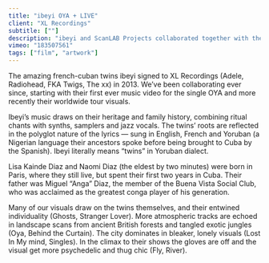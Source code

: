 ```yaml
---
title: "ibeyi OYA + LIVE"
client: "XL Recordings"
subtitle: [""]
description: "ibeyi and ScanLAB Projects collaborated together with their (ibeyi) first ever music video for the single OYA and more recently their worldwide tour visuals."
vimeo: "183507561"
tags: ["film", "artwork"]
---
```



The amazing french-cuban twins ibeyi signed to XL Recordings (Adele, Radiohead, FKA Twigs, The xx) in 2013. We’ve been collaborating ever since, starting with their first ever music video for the single OYA and more recently their worldwide tour visuals.

Ibeyi’s music draws on their heritage and family history, combining ritual chants with synths, samplers and jazz vocals. The twins’ roots are reflected in the polyglot nature of the lyrics — sung in English, French and Yoruban (a Nigerian language their ancestors spoke before being brought to Cuba by the Spanish). Ibeyi literally means “twins” in Yoruban dialect.

Lisa Kainde Diaz and Naomi Diaz (the eldest by two minutes) were born in Paris, where they still live, but spent their first two years in Cuba. Their father was Miguel “Anga” Diaz, the member of the Buena Vista Social Club, who was acclaimed as the greatest conga player of his generation.

Many of our visuals draw on the twins themselves, and their entwined individuality (Ghosts, Stranger Lover). More atmospheric tracks are echoed in landscape scans from ancient British forests and tangled exotic jungles (Oya, Behind the Curtain). The city dominates in bleaker, lonely visuals (Lost In My mind, Singles). In the climax to their shows the gloves are off and the visual get more psychedelic and thug chic (Fly, River).

<ImageMagic
  href="ibeyi_08.jpg"
  caption="Naomi and Lisa scanned on location in Hampstead Heath, London"
/>

<InlineImages>
  <ImageMagic
    href="ibeyi_02.jpg"
    caption="ibeyi World Tour, KOKO, London, Nov 2015"
  />
  <ImageMagic href="ibeyi_03.jpg" />
</InlineImages>

<ImageMagic
  href="ibeyi_01--hero.jpg"
  caption="ibeyi World Tour, KOKO, London, Nov 2015"
/>
<ImageMagic
  href="ibeyi_06.jpg"
  caption="Naomi and Lisa scanned on location in subterranean tunnels, London"
/>
